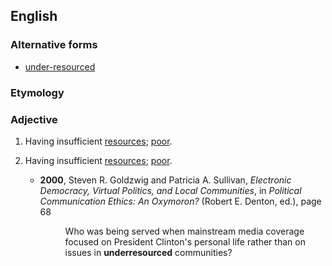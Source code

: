 ==English==

===Alternative forms===
* [[under-resourced]]

===Etymology===
{{prefix|under|resourced|lang=en}}

===Adjective===
{{en-adj}}
# {{context|social science, public health|lang=en}} Having insufficient [[resources]]; [[poor]].
# {{context|politically correct|lang=en}} Having insufficient [[resources]]; [[poor]].
#* '''2000''', Steven R. Goldzwig and Patricia A. Sullivan, ''Electronic Democracy, Virtual Politics, and Local Communities'', in ''Political Communication Ethics: An Oxymoron?'' (Robert E. Denton, ed.), page 68
#*: Who was being served when mainstream media coverage focused on President Clinton's personal life rather than on issues in '''underresourced''' communities?